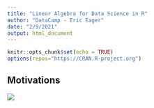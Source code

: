 ---
title: "Linear Algebra for Data Science in R"
author: "DataCamp - Eric Eager"
date: "2/9/2021"
output: html_document
---

```{r setup, include=FALSE}
knitr::opts_chunk$set(echo = TRUE)
options(repos="https://CRAN.R-project.org")
```

## Motivations











![](_images/1775.png)




